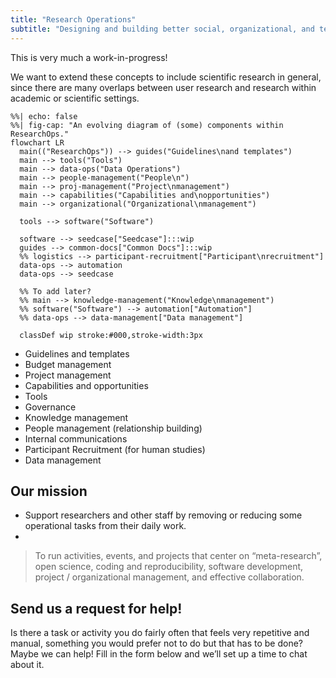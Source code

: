 ```yaml
---
title: "Research Operations"
subtitle: "Designing and building better social, organizational, and technical infrastructures and educational resources to make the research lifecycle easier and faster"
---
```


::: callout-warning
This is very much a work-in-progress!
:::

>

We want to extend these concepts to include scientific research in
general, since there are many overlaps between user research and
research within academic or scientific settings.

```mermaid
%%| echo: false
%%| fig-cap: "An evolving diagram of (some) components within ResearchOps."
flowchart LR
  main(("ResearchOps")) --> guides("Guidelines\nand templates")
  main --> tools("Tools")
  main --> data-ops("Data Operations")
  main --> people-management("People\n")
  main --> proj-management("Project\nmanagement")
  main --> capabilities("Capabilities and\nopportunities")
  main --> organizational("Organizational\nmanagement")

  tools --> software("Software")

  software --> seedcase["Seedcase"]:::wip
  guides --> common-docs["Common Docs"]:::wip
  %% logistics --> participant-recruitment["Participant\nrecruitment"]
  data-ops --> automation
  data-ops --> seedcase

  %% To add later?
  %% main --> knowledge-management("Knowledge\nmanagement")
  %% software("Software") --> automation["Automation"]
  %% data-ops --> data-management["Data management"]

  classDef wip stroke:#000,stroke-width:3px
```

-   Guidelines and templates
-   Budget management
-   Project management
-   Capabilities and opportunities
-   Tools
-   Governance
-   Knowledge management
-   People management (relationship building)
-   Internal communications
-   Participant Recruitment (for human studies)
-   Data management

## Our mission

- Support researchers and other staff by removing or reducing some operational tasks from their daily work.
- 

> To run activities, events, and projects that center on
> "meta-research", open science, coding and reproducibility, software
> development, project / organizational management, and effective
> collaboration.

## Send us a request for help!

Is there a task or activity you do fairly often that feels very repetitive and manual, something you would prefer not to do but that has to be done? Maybe we can help! Fill in the form below and we'll set up a time to chat about it.

